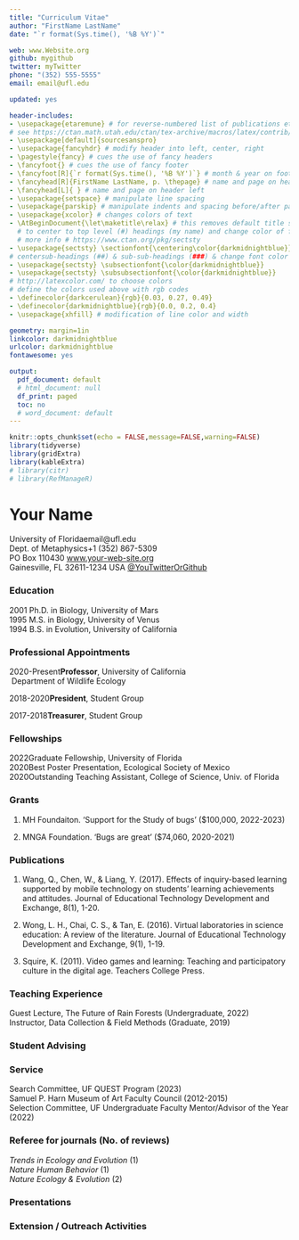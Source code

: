 ```yaml
---
title: "Curriculum Vitae"
author: "FirstName LastName"
date: "`r format(Sys.time(), '%B %Y')`"

web: www.Website.org
github: mygithub
twitter: myTwitter
phone: "(352) 555-5555"
email: email@ufl.edu

updated: yes

header-includes:
- \usepackage{etaremune} # for reverse-numbered list of publications etc
# see https://ctan.math.utah.edu/ctan/tex-archive/macros/latex/contrib/etaremune/etaremune.pdf
- \usepackage[default]{sourcesanspro}
- \usepackage{fancyhdr} # modify header into left, center, right
- \pagestyle{fancy} # cues the use of fancy headers
- \fancyfoot{} # cues the use of fancy footer
- \fancyfoot[R]{`r format(Sys.time(), '%B %Y')`} # month & year on footer right
- \fancyhead[R]{FirstName LastName, p. \thepage} # name and page on header right
- \fancyhead[L]{ } # name and page on header left
- \usepackage{setspace} # manipulate line spacing 
- \usepackage{parskip} # manipulate indents and spacing before/after paragraphs 
- \usepackage{xcolor} # changes colors of text
- \AtBeginDocument{\let\maketitle\relax} # this removes default title section
  # to center to top level (#) headings (my name) and change color of font
  # more info # https://www.ctan.org/pkg/sectsty
- \usepackage{sectsty} \sectionfont{\centering\color{darkmidnightblue}}
# centersub-headings (##) & sub-sub-headings (###) & change font color
- \usepackage{sectsty} \subsectionfont{\color{darkmidnightblue}}
- \usepackage{sectsty} \subsubsectionfont{\color{darkmidnightblue}}
# http://latexcolor.com/ to choose colors
# define the colors used above with rgb codes
- \definecolor{darkcerulean}{rgb}{0.03, 0.27, 0.49}
- \definecolor{darkmidnightblue}{rgb}{0.0, 0.2, 0.4}
- \usepackage{xhfill} # modification of line color and width

geometry: margin=1in
linkcolor: darkmidnightblue
urlcolor: darkmidnightblue
fontawesome: yes

output:
  pdf_document: default
  # html_document: null
  df_print: paged
  toc: no
  # word_document: default
---
```



```r
knitr::opts_chunk$set(echo = FALSE,message=FALSE,warning=FALSE)
library(tidyverse)
library(gridExtra)
library(kableExtra)
# library(citr)
# library(RefManageR)
```
<!-- \begin{document}. -->

<!-- this next line suppresses the header (line, name,  page number) on 1st page -->
\thispagestyle{empty}  

# Your Name
\vspace{-0.3cm}  <!--space between name and address -->
<!--\hfill moves all way to right -->
University of Florida\hfill email@ufl.edu  
Dept. of Metaphysics\hfill +1 (352) 867-5309  
PO Box 110430\hfill&nbsp;[www.your-web-site.org](www.your-web-site.org)  
Gainesville, FL 32611-1234 USA\hfill&nbsp;[\@YouTwitterOrGithub](https://twitter.com/you) 
\vspace{-0.5cm}  <!--there was too much space, so reduced it with minus: -Xcm -->

\par\noindent\rule{\textwidth}{0.4pt} <!-- makes the line   -->


\vspace{-0.6cm}  

<!-- ------------------------------------- -->

### Education
<!--to indent a block of stuff treat it as a 'group' and then set leftskip -->
<!--be sure to indicate where the group ends with \endgroup -->

\begingroup 
\setlength{\leftskip}{.2cm} 

<!-- ### EDUCATION \hrulefill\ -->

<!-- TEXT \hrulefill\ -->
<!-- Here is some text\xfill{1pt} \par -->
<!-- Here is some text\xfill{8pt} \par -->
<!-- Here is some text\xhrulefill{darkmidnightblue}{2pt}\par -->
<!-- Here is some text\xhrulefill{darkmidnightblue}{1ex}\par -->
<!-- HOW TO MAKE LINE COLOR SAME'? -->
<!-- https://tex.stackexchange.com/questions/32597/vertically-centered-horizontal-rule-filling-the-rest-of-a-line -->
<!-- \textbf{\textcolor{darkmidnightblue}{EDUCATION }}\xrfill[0.5ex]{0.5pt} -->

<!-- ### EDUCATION \hrulefill -->

2001\hspace{4mm} Ph.D. in Biology, University of Mars  
<!-- &nbsp;&nbsp;&nbsp;&nbsp;\hspace{6mm}  _Dissertation Advisor: Person Name_   -->
1995\hspace{4mm} M.S. in Biology, University of Venus  
<!-- &nbsp;&nbsp;&nbsp;&nbsp;\hspace{6mm} _Thesis Advisor: Person Name_   -->
1994\hspace{4mm} B.S. in Evolution, University of California 

\endgroup 

<!-- ------------------------------------- -->

### Professional Appointments

\begingroup 
\setlength{\leftskip}{.2cm} 

2020-Present\hspace{6mm}**Professor**, University of California  
&nbsp;\hspace{24mm}Department of Wildlife Ecology

2018-2020\hspace{10mm}**President**, Student Group 

2017-2018\hspace{10mm}**Treasurer**, Student Group

\endgroup

<!-- ------------------------------------- -->

\vspace{-0.2cm}
### Fellowships

\begingroup 
\setlength{\leftskip}{.2cm} 

2022\hspace{4mm}Graduate Fellowship, University of Florida  
2020\hspace{4mm}Best Poster Presentation, Ecological Society of Mexico  
2020\hspace{4mm}Outstanding Teaching Assistant, College of Science, Univ. of Florida

\endgroup

<!-- ------------------------------------- -->

### Grants

\begingroup 
\setlength{\leftskip}{.2cm}  

1. MH Foundaiton. 'Support for the Study of bugs' ($100,000, 2022-2023)

1. MNGA Foundation. 'Bugs are great' ($74,060, 2020-2021)

\endgroup

<!-- ------------------------------------- -->

### Publications 

1. Wang, Q., Chen, W., & Liang, Y. (2017). Effects of inquiry-based learning supported by mobile technology on students’ learning achievements and attitudes. Journal of Educational Technology Development and Exchange, 8(1), 1-20. 

1. Wong, L. H., Chai, C. S., & Tan, E. (2016). Virtual laboratories in science education: A review of the literature. Journal of Educational Technology Development and Exchange, 9(1), 1-19. 

1. Squire, K. (2011). Video games and learning: Teaching and participatory culture in the digital age. Teachers College Press. 

<!-- IF YOU WANT REVERSE NUMBERING -->

<!-- \begin{etaremune} -->

<!-- \item -->
<!-- Wang, Q., Chen, W., & Liang, Y. (2017). Effects of inquiry-based learning supported by mobile technology on students’ learning achievements and attitudes. \textit{\textbf{Journal of Educational Technology Development and Exchange}}, 8(1), 1-20.  -->

<!-- \item -->
<!-- Wong, L. H., Chai, C. S., & Tan, E. (2016). Virtual laboratories in science education: A review of the literature. \textit{\textbf{Journal of Educational Technology Development and Exchange}}, 9(1), 1-19.  -->

<!-- \item -->
<!-- Squire, K. (2011). Video games and learning: Teaching and participatory culture in the digital age. Teachers College Press. -->

<!-- \end{etaremune} -->


<!-- ------------------------------------- -->

<!-- ### Manuscripts in Preparation  -->

### Teaching Experience
\begingroup 
\setlength{\leftskip}{.2cm}  

Guest Lecture, The Future of Rain Forests (Undergraduate, 2022)  
Instructor, Data Collection & Field Methods (Graduate, 2019)  

\endgroup 



<!-- ------------------------------------- -->



### Student Advising


<!-- ------------------------------------- -->


### Service

\begingroup 
\setlength{\leftskip}{.2cm}

Search Committee, UF QUEST Program (2023)  
Samuel P. Harn Museum of Art Faculty Council (2012-2015)   
Selection Committee, UF Undergraduate Faculty Mentor/Advisor of the Year (2022)    


<!-- ------------------------------------- -->


### Referee for journals (No. of reviews)
\setlength{\leftskip}{.2cm}  

*Trends in Ecology and Evolution* (1)   
*Nature Human Behavior* (1)  
*Nature Ecology & Evolution* (2)  

\endgroup 


<!-- ------------------------------------- -->


### Presentations 

<!-- Invited, submitted, posters -->

<!-- ------------------------------------- -->


### Extension / Outreach Activities


<!-- ------------------------------------- -->
<!-- OTHER CATEGORIES --->

<!-- ### Professional service -->
<!-- ### Professional memberships -->
<!-- ### Professional Development/Training -->
<!-- ### Technical Skills   -->
<!-- ### Language Skills   -->
<!-- ### Presentations   -->
<!-- ### 'Named' Scholarships & Fellowships   -->
<!-- ### Certifications & Licenses   -->
<!-- ### Foreign Study   -->
<!-- ### International Experience   -->
<!-- ### Programming Skills   -->
<!-- ### Reviewer for Journals   -->
<!-- ### Editorial Boards   -->
<!-- ### Exhibits   -->
<!-- ### Organizing events -->
<!-- ### Internships   -->
<!-- ### Administrative Experience   -->
<!-- ### Supervisory Experience   -->
<!-- ### Consulting Experience   -->
<!-- ### Advising   -->
<!-- ### Outreach   -->
<!-- ### Advisory Committees   -->
<!-- ### Guest Lectures in Courses -->  
<!-- ### Language Skills -->  
<!-- ### Patents   -->
